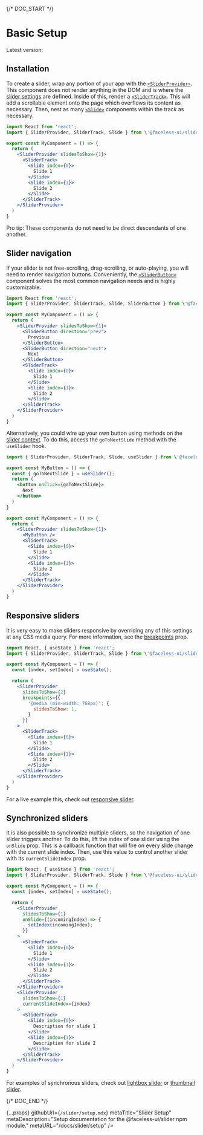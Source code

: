
{/* DOC_START */}

# Basic Setup

Latest version: <VersionNumber  name="slider" />

## Installation

<InstallationCode name="slider" />

To create a slider, wrap any portion of your app with the [`<SliderProvider>`](/docs/slider/api#provider). This component does not render anything in the DOM and is where the [slider settings](/docs/slider/api#provider-props) are defined. Inside of this, render a [`<SliderTrack>`](/docs/slider/api#track). This will add a scrollable element onto the page which overflows its content as necessary. Then, nest as many [`<Slide>`](/docs/slider/api#slide) components within the track as necessary.

```jsx
import React from 'react';
import { SliderProvider, SliderTrack, Slide } from \'@faceless-ui/slider\';

export const MyComponent = () => {
  return (
    <SliderProvider slidesToShow={1}>
      <SliderTrack>
        <Slide index={0}>
          Slide 1
        </Slide>
        <Slide index={1}>
          Slide 2
        </Slide>
      </SliderTrack>
    </SliderProvider>
  )
}
```

Pro tip: These components do not need to be direct descendants of one another.

## Slider navigation

If your slider is not free-scrolling, drag-scrolling, or auto-playing, you will need to render navigation buttons. Conveniently, the [`<SliderButton>`](/docs/slider/api#button) component solves the most common navigation needs and is highly customizable.

```jsx
import React from 'react';
import { SliderProvider, SliderTrack, Slide, SliderButton } from \'@faceless-ui/slider\';

export const MyComponent = () => {
  return (
    <SliderProvider slidesToShow={1}>
      <SliderButton direction="prev">
        Previous
      </SliderButton>
      <SliderButton direction="next">
        Next
      </SliderButton>
      <SliderTrack>
        <Slide index={0}>
          Slide 1
        </Slide>
        <Slide index={1}>
          Slide 2
        </Slide>
      </SliderTrack>
    </SliderProvider>
  )
}
```

Alternatively, you could wire up your own button using methods on the [slider context](/docs/slider/api#context). To do this, access the `goToNextSlide` method with the `useSlider` hook.

```jsx
import { SliderProvider, SliderTrack, Slide, useSlider } from \'@faceless-ui/slider\';

export const MyButton = () => {
  const { goToNextSlide } = useSlider();
  return (
    <button onClick={goToNextSlide}>
      Next
    </button>
  )
}

export const MyComponent = () => {
  return (
    <SliderProvider slidesToShow={1}>
      <MyButton />
      <SliderTrack>
        <Slide index={0}>
          Slide 1
        </Slide>
        <Slide index={1}>
          Slide 2
        </Slide>
      </SliderTrack>
    </SliderProvider>
  )
}
```

## Responsive sliders

It is very easy to make sliders responsive by overriding any of this settings at any CSS media query. For more information, see the [breakpoints](/docs/sliders/api#breakpoints) prop.

```jsx
import React, { useState } from 'react';
import { SliderProvider, SliderTrack, Slide } from \'@faceless-ui/slider\';

export const MyComponent = () => {
  const [index, setIndex] = useState();

  return (
    <SliderProvider
      slidesToShow={2}
      breakpoints={{
        '@media (min-width: 768px)': {
          slidesToShow: 1,
        }
      }}
    >
      <SliderTrack>
        <Slide index={0}>
          Slide 1
        </Slide>
        <Slide index={1}>
          Slide 2
        </Slide>
      </SliderTrack>
    </SliderProvider>
  )
}
```

For a live example this, check out [responsive slider](/docs/slider/examples/responsive).

## Synchronized sliders

It is also possible to synchronize multiple sliders, so the navigation of one slider triggers another. To do this, lift the index of one slider using the `onSlide` prop. This is a callback function that will fire on every slide change with the current slide index. Then, use this value to control another slider with its `currentSlideIndex` prop.

```jsx
import React, { useState } from 'react';
import { SliderProvider, SliderTrack, Slide } from \'@faceless-ui/slider\';

export const MyComponent = () => {
  const [index, setIndex] = useState();

  return (
    <SliderProvider
      slidesToShow={1}
      onSlide={(incomingIndex) => {
        setIndex(incomingIndex);
      }}
    >
      <SliderTrack>
        <Slide index={0}>
          Slide 1
        </Slide>
        <Slide index={1}>
          Slide 2
        </Slide>
      </SliderTrack>
    </SliderProvider>
    <SliderProvider
      slidesToShow={1}
      currentSlideIndex={index}
    >
      <SliderTrack>
        <Slide index={0}>
          Description for slide 1
        </Slide>
        <Slide index={1}>
          Description for slide 2
        </Slide>
      </SliderTrack>
    </SliderProvider>
  )
}
```

For examples of synchronous sliders, check out [lightbox slider](/docs/slider/examples/lightbox) or [thumbnail slider](/docs/slider/examples/thumbnail).

{/* DOC_END */}

  {...props}
  githubUrl={`/slider/setup.mdx`}
  metaTitle="Slider Setup"
  metaDescription="Setup documentation for the @faceless-ui/slider npm module."
  metaURL="/docs/slider/setup"
/>
